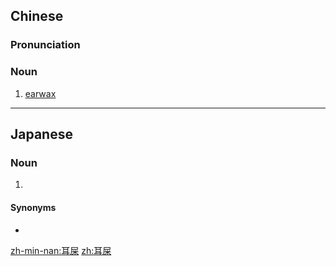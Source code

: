 ==Chinese==
{{zh-forms}}

===Pronunciation===
{{zh-pron
|m=ěrshǐ
|mn=hīⁿ-sái/hī-sái
|md=ngê-sāi
|h=pfs=ngí-sṳ́;gd=ngi3 si3
|c=ji5 si2
|cat=n
}}

===Noun===
{{zh-noun}}

# [[earwax]]

----

==Japanese==
{{ja-kanjitab|耳|屎}}

===Noun===
{{ja-noun|みみくそ}}

# {{lb|ja|slang|sort=みみくそ}} {{alternative form of|耳糞|lang=ja}}

====Synonyms====
* {{ja-r|耳垢|みみあか}}

[[zh-min-nan:耳屎]]
[[zh:耳屎]]